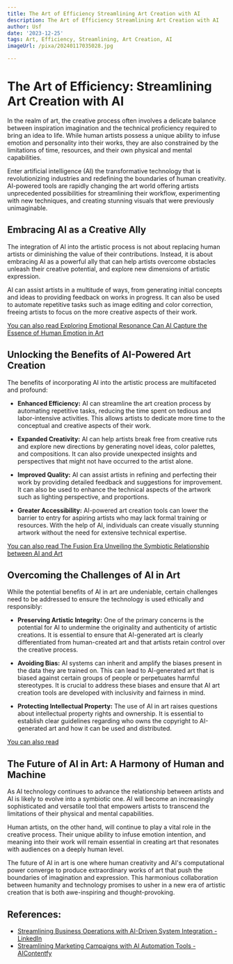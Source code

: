```yaml
---
title: The Art of Efficiency Streamlining Art Creation with AI
description: The Art of Efficiency Streamlining Art Creation with AI
author: Usf
date: '2023-12-25'
tags: Art, Efficiency, Streamlining, Art Creation, AI
imageUrl: /pixa/20240117035028.jpg

---
```

# The Art  of Efficiency: Streamlining Art Creation with AI

In the realm of art, the creative process often involves a delicate balance between  inspiration imagination and  the  technical proficiency required to bring an idea to life. While human artists possess a unique ability to infuse emotion and personality into their works, they are also constrained by the limitations of time, resources, and their own  physical and mental capabilities.

Enter artificial intelligence (AI) the transformative technology that is revolutionizing industries and redefining the boundaries of human creativity. AI-powered tools are rapidly changing the art world offering artists unprecedented possibilities for streamlining their workflow, experimenting with new techniques, and creating stunning visuals that were  previously unimaginable.

## Embracing AI as a Creative Ally

The integration of AI into the artistic process is not about replacing human artists or diminishing the value of their contributions. Instead, it is about embracing AI  as  a powerful ally that can help artists  overcome obstacles unleash  their  creative  potential, and explore  new dimensions  of artistic expression.

AI can assist artists in a multitude of  ways, from generating initial concepts and ideas to providing feedback on works in progress. It can also be used to  automate repetitive tasks such as image editing and color correction, freeing artists to focus on  the  more creative aspects of their work.

[You can also read  Exploring Emotional Resonance Can AI Capture the Essence of Human Emotion in Art](Exploring%20Emotional%20Resonance%20Can%20AI%20Capture%20the%20Essence%20of%20Human%20Emotion%20in%20Art)


## Unlocking the Benefits of AI-Powered Art Creation

The benefits of incorporating AI into the artistic process are multifaceted and profound:

- **Enhanced Efficiency:** AI can streamline the art creation  process  by automating repetitive tasks, reducing the time spent on tedious and labor-intensive activities. This allows artists to dedicate more  time to the conceptual and creative aspects of their work.

-  **Expanded Creativity:** AI can help artists break free from creative ruts and explore new directions by generating novel ideas, color palettes, and compositions. It can also provide unexpected insights and  perspectives that might not have occurred to the artist alone.

- **Improved  Quality:** AI can assist  artists in refining and perfecting  their work by providing detailed feedback and suggestions for improvement. It can also be used to enhance the technical aspects of  the artwork such as lighting perspective, and proportions.

- **Greater Accessibility:** AI-powered  art creation tools can lower the barrier to  entry for aspiring artists who may lack  formal training or resources. With  the help of AI, individuals  can create visually stunning artwork without the need for extensive technical expertise.

[You can  also read The Fusion  Era Unveiling the Symbiotic Relationship  between AI and Art](The%20Fusion%20Era%20Unveiling%20the%20Symbiotic%20Relationship%20between%20AI%20and%20Art)


##  Overcoming the Challenges of AI in Art

While  the potential benefits of AI  in art are  undeniable, certain challenges need to be addressed to ensure the technology  is used ethically and responsibly:

- **Preserving Artistic Integrity:**  One of the primary concerns is the potential  for AI to undermine the originality  and authenticity of artistic creations. It is essential to ensure that AI-generated art is clearly differentiated from human-created art and that artists retain control over the creative process.

- **Avoiding  Bias:** AI systems can inherit and amplify the biases present in  the data they are trained on. This can lead to AI-generated art that is biased against certain groups of people or perpetuates harmful stereotypes. It is  crucial to address these biases and ensure that  AI  art creation  tools are developed with inclusivity and  fairness in mind.

- **Protecting Intellectual  Property:** The use of AI  in art raises questions about  intellectual property rights and ownership. It is essential to establish clear guidelines regarding who  owns the copyright to  AI-generated art and how it can be used and distributed.

[You can also read ]()


## The Future of AI in Art:  A  Harmony of Human and Machine

As AI  technology continues to advance  the relationship between artists and  AI is likely to  evolve into a symbiotic one. AI will become an increasingly  sophisticated and versatile tool  that  empowers artists to transcend  the limitations of their physical  and mental capabilities.

Human artists, on the other hand, will continue to play a vital role in the creative process. Their unique ability to infuse emotion intention, and meaning  into their work will remain  essential in  creating art that resonates with audiences on a deeply human level.

The future of AI in art is one where human creativity  and AI's computational power converge to produce extraordinary works of art that push the boundaries  of imagination and expression. This harmonious collaboration between humanity and technology promises  to usher in a  new era of artistic creation that is both awe-inspiring and thought-provoking.

## References:
- [Streamlining Business Operations with AI-Driven System Integration - LinkedIn](https://www.linkedin.com/pulse/streamlining-business-operations-ai-driven-system-integration-a14lf)
- [Streamlining Marketing Campaigns with AI Automation Tools - AIContentfy](https://aicontentfy.com/en/blog/streamlining-marketing-campaigns-with-ai-automation-tools)
